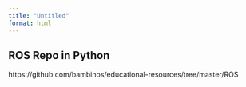 ```yaml
---
title: "Untitled"
format: html
---
```


## ROS Repo in Python
https://github.com/bambinos/educational-resources/tree/master/ROS


